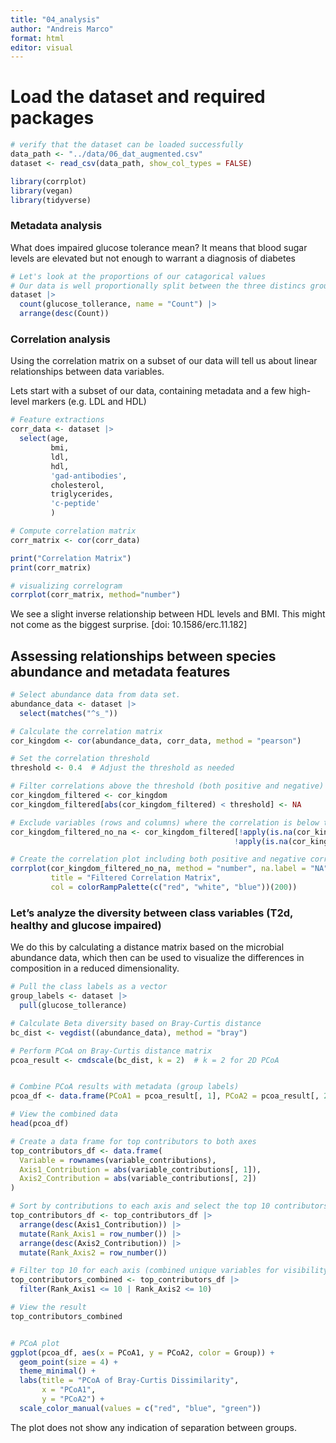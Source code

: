 ```yaml
---
title: "04_analysis"
author: "Andreis Marco"
format: html
editor: visual
---
```


# Load the dataset and required packages

```r
# verify that the dataset can be loaded successfully
data_path <- "../data/06_dat_augmented.csv"
dataset <- read_csv(data_path, show_col_types = FALSE)
```

```r
library(corrplot)
library(vegan)
library(tidyverse)
```

### Metadata analysis

What does impaired glucose tolerance mean? It means that blood sugar levels are elevated but not enough to warrant a diagnosis of diabetes

```r
# Let's look at the proportions of our catagorical values
# Our data is well proportionally split between the three distincs groups of "disease"
dataset |> 
  count(glucose_tollerance, name = "Count") |> 
  arrange(desc(Count))

```

### Correlation analysis

Using the correlation matrix on a subset of our data will tell us about linear relationships between data variables.

Lets start with a subset of our data, containing metadata and a few high-level markers (e.g. LDL and HDL)

```r

# Feature extractions
corr_data <- dataset |> 
  select(age,
         bmi,
         ldl,
         hdl,
         'gad-antibodies',
         cholesterol,
         triglycerides,
         'c-peptide'
         )

# Compute correlation matrix 
corr_matrix <- cor(corr_data)

print("Correlation Matrix")
print(corr_matrix)

# visualizing correlogram
corrplot(corr_matrix, method="number")


```

We see a slight inverse relationship between HDL levels and BMI. This might not come as the biggest surprise. \[doi: 10.1586/erc.11.182\]

## Assessing relationships between species abundance and metadata features

```r
# Select abundance data from data set. 
abundance_data <- dataset |>
  select(matches("^s_"))

```

```r
# Calculate the correlation matrix
cor_kingdom <- cor(abundance_data, corr_data, method = "pearson")

# Set the correlation threshold
threshold <- 0.4  # Adjust the threshold as needed

# Filter correlations above the threshold (both positive and negative)
cor_kingdom_filtered <- cor_kingdom
cor_kingdom_filtered[abs(cor_kingdom_filtered) < threshold] <- NA

# Exclude variables (rows and columns) where the correlation is below the threshold
cor_kingdom_filtered_no_na <- cor_kingdom_filtered[!apply(is.na(cor_kingdom_filtered), 1, all), 
                                                  !apply(is.na(cor_kingdom_filtered), 2, all)]

# Create the correlation plot including both positive and negative correlations
corrplot(cor_kingdom_filtered_no_na, method = "number", na.label = "NA", 
         title = "Filtered Correlation Matrix", 
         col = colorRampPalette(c("red", "white", "blue"))(200))


```

### Let's analyze the diversity between class variables (T2d, healthy and glucose impaired)

We do this by calculating a distance matrix based on the microbial abundance data, which then can be used to visualize the differences in composition in a reduced dimensionality.

```r

# Pull the class labels as a vector 
group_labels <- dataset |> 
  pull(glucose_tollerance)

# Calculate Beta diversity based on Bray-Curtis distance
bc_dist <- vegdist((abundance_data), method = "bray")

# Perform PCoA on Bray-Curtis distance matrix
pcoa_result <- cmdscale(bc_dist, k = 2)  # k = 2 for 2D PCoA


# Combine PCoA results with metadata (group labels)
pcoa_df <- data.frame(PCoA1 = pcoa_result[, 1], PCoA2 = pcoa_result[, 2], Group = group_labels)

# View the combined data
head(pcoa_df)

# Create a data frame for top contributors to both axes
top_contributors_df <- data.frame(
  Variable = rownames(variable_contributions),
  Axis1_Contribution = abs(variable_contributions[, 1]),
  Axis2_Contribution = abs(variable_contributions[, 2])
)

# Sort by contributions to each axis and select the top 10 contributors for both
top_contributors_df <- top_contributors_df |>
  arrange(desc(Axis1_Contribution)) |>
  mutate(Rank_Axis1 = row_number()) |>
  arrange(desc(Axis2_Contribution)) |>
  mutate(Rank_Axis2 = row_number())

# Filter top 10 for each axis (combined unique variables for visibility)
top_contributors_combined <- top_contributors_df |>
  filter(Rank_Axis1 <= 10 | Rank_Axis2 <= 10)

# View the result
top_contributors_combined



```

```r
# PCoA plot
ggplot(pcoa_df, aes(x = PCoA1, y = PCoA2, color = Group)) +
  geom_point(size = 4) +
  theme_minimal() +
  labs(title = "PCoA of Bray-Curtis Dissimilarity",
       x = "PCoA1", 
       y = "PCoA2") +
  scale_color_manual(values = c("red", "blue", "green"))

```

The plot does not show any indication of separation between groups.
